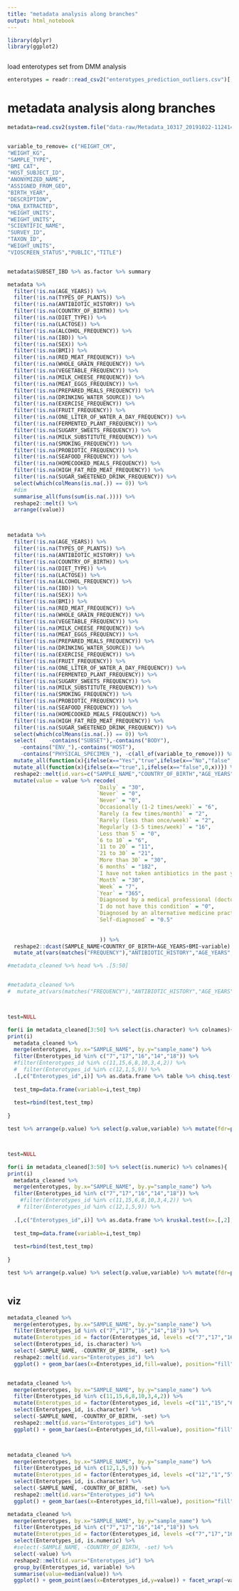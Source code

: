 ```yaml
---
title: "metadata analysis along branches"
output: html_notebook
---
```




```r
library(dplyr)
library(ggplot2)



```



load enterotypes set from DMM analysis
```r

enterotypes = readr::read_csv2("enterotypes_prediction_outliers.csv")[,-1]

```





# metadata analysis along branches


```r

metadata=read.csv2(system.file("data-raw/Metadata_10317_20191022-112414_curatedv4_VSv1.csv", package = "agp"), stringsAsFactors = FALSE, ) %>% mutate_all(na_if,"")


variable_to_remove= c("HEIGHT_CM", 
"WEIGHT_KG",
"SAMPLE_TYPE",
"BMI_CAT",
"HOST_SUBJECT_ID",
"ANONYMIZED_NAME",
"ASSIGNED_FROM_GEO",
"BIRTH_YEAR",
"DESCRIPTION",
"DNA_EXTRACTED",
"HEIGHT_UNITS",
"WEIGHT_UNITS",
"SCIENTIFIC_NAME",
"SURVEY_ID",
"TAXON_ID",
"WEIGHT_UNITS",
"VIOSCREEN_STATUS","PUBLIC","TITLE")


metadata$SUBSET_IBD %>% as.factor %>% summary

metadata %>% 
  filter(!is.na(AGE_YEARS)) %>%
  filter(!is.na(TYPES_OF_PLANTS)) %>%
  filter(!is.na(ANTIBIOTIC_HISTORY)) %>%
  filter(!is.na(COUNTRY_OF_BIRTH)) %>%
  filter(!is.na(DIET_TYPE)) %>%
  filter(!is.na(LACTOSE)) %>%
  filter(!is.na(ALCOHOL_FREQUENCY)) %>%
  filter(!is.na(IBD)) %>%
  filter(!is.na(SEX)) %>%
  filter(!is.na(BMI)) %>%
  filter(!is.na(RED_MEAT_FREQUENCY)) %>%
  filter(!is.na(WHOLE_GRAIN_FREQUENCY)) %>%
  filter(!is.na(VEGETABLE_FREQUENCY)) %>%
  filter(!is.na(MILK_CHEESE_FREQUENCY)) %>%
  filter(!is.na(MEAT_EGGS_FREQUENCY)) %>%
  filter(!is.na(PREPARED_MEALS_FREQUENCY)) %>%
  filter(!is.na(DRINKING_WATER_SOURCE)) %>%
  filter(!is.na(EXERCISE_FREQUENCY)) %>%
  filter(!is.na(FRUIT_FREQUENCY)) %>%
  filter(!is.na(ONE_LITER_OF_WATER_A_DAY_FREQUENCY)) %>%
  filter(!is.na(FERMENTED_PLANT_FREQUENCY)) %>%
  filter(!is.na(SUGARY_SWEETS_FREQUENCY)) %>%
  filter(!is.na(MILK_SUBSTITUTE_FREQUENCY)) %>%
  filter(!is.na(SMOKING_FREQUENCY)) %>%
  filter(!is.na(PROBIOTIC_FREQUENCY)) %>%
  filter(!is.na(SEAFOOD_FREQUENCY)) %>%
  filter(!is.na(HOMECOOKED_MEALS_FREQUENCY)) %>%
  filter(!is.na(HIGH_FAT_RED_MEAT_FREQUENCY)) %>%
  filter(!is.na(SUGAR_SWEETENED_DRINK_FREQUENCY)) %>%
  select(which(colMeans(is.na(.)) == 0)) %>%
  #dim
  summarise_all(funs(sum(is.na(.)))) %>%
  reshape2::melt() %>%
  arrange((value))



metadata %>% 
  filter(!is.na(AGE_YEARS)) %>%
  filter(!is.na(TYPES_OF_PLANTS)) %>%
  filter(!is.na(ANTIBIOTIC_HISTORY)) %>%
  filter(!is.na(COUNTRY_OF_BIRTH)) %>%
  filter(!is.na(DIET_TYPE)) %>%
  filter(!is.na(LACTOSE)) %>%
  filter(!is.na(ALCOHOL_FREQUENCY)) %>%
  filter(!is.na(IBD)) %>%
  filter(!is.na(SEX)) %>%
  filter(!is.na(BMI)) %>%
  filter(!is.na(RED_MEAT_FREQUENCY)) %>%
  filter(!is.na(WHOLE_GRAIN_FREQUENCY)) %>%
  filter(!is.na(VEGETABLE_FREQUENCY)) %>%
  filter(!is.na(MILK_CHEESE_FREQUENCY)) %>%
  filter(!is.na(MEAT_EGGS_FREQUENCY)) %>%
  filter(!is.na(PREPARED_MEALS_FREQUENCY)) %>%
  filter(!is.na(DRINKING_WATER_SOURCE)) %>%
  filter(!is.na(EXERCISE_FREQUENCY)) %>%
  filter(!is.na(FRUIT_FREQUENCY)) %>%
  filter(!is.na(ONE_LITER_OF_WATER_A_DAY_FREQUENCY)) %>%
  filter(!is.na(FERMENTED_PLANT_FREQUENCY)) %>%
  filter(!is.na(SUGARY_SWEETS_FREQUENCY)) %>%
  filter(!is.na(MILK_SUBSTITUTE_FREQUENCY)) %>%
  filter(!is.na(SMOKING_FREQUENCY)) %>%
  filter(!is.na(PROBIOTIC_FREQUENCY)) %>%
  filter(!is.na(SEAFOOD_FREQUENCY)) %>%
  filter(!is.na(HOMECOOKED_MEALS_FREQUENCY)) %>%
  filter(!is.na(HIGH_FAT_RED_MEAT_FREQUENCY)) %>%
  filter(!is.na(SUGAR_SWEETENED_DRINK_FREQUENCY)) %>%
  select(which(colMeans(is.na(.)) == 0)) %>% 
  select(    -contains("SUBSET"),-contains("BODY"),
    -contains("ENV_"),-contains("HOST"),
    -contains("PHYSICAL_SPECIMEN_"), -c(all_of(variable_to_remove))) %>% 
  mutate_all(function(x){ifelse(x=="Yes","true",ifelse(x=="No","false",x))}) %>%
  mutate_all(function(x){ifelse(x=="true",1,ifelse(x=="false",0,x))}) %>%
  reshape2::melt(id.vars=c("SAMPLE_NAME","COUNTRY_OF_BIRTH","AGE_YEARS","BMI")) %>%
  mutate(value = value %>% recode(
                            `Daily` = "30",
                            `Never` = "0",
                            `Never` = "0",
                            `Occasionally (1-2 times/week)` = "6",
                            `Rarely (a few times/month)` = "2",
                            `Rarely (less than once/week)` = "2",
                            `Regularly (3-5 times/week)` = "16",
                            `Less than 5` = "0",
                            `6 to 10` = "6",
                            `11 to 20` = "11",
                            `21 to 30` = "21",
                            `More than 30` = "30",
                            `6 months` = "182",
                            `I have not taken antibiotics in the past year.` = "548",
                            `Month` = "30",
                            `Week` = "7",
                            `Year` = "365",
                            `Diagnosed by a medical professional (doctor, physician assistant)` = "1",
                            `I do not have this condition` = "0",
                            `Diagnosed by an alternative medicine practitioner` = "0.5",
                            `Self-diagnosed` = "0.5"
                             
                             
                             )) %>%
  reshape2::dcast(SAMPLE_NAME+COUNTRY_OF_BIRTH+AGE_YEARS+BMI~variable) %>%
  mutate_at(vars(matches("FREQUENCY"),"ANTIBIOTIC_HISTORY","AGE_YEARS","BMI","TYPES_OF_PLANTS"), as.numeric) -> metadata_cleaned

```


```r

#metadata_cleaned %>% head %>% .[5:50]


#metadata_cleaned %>%
#  mutate_at(vars(matches("FREQUENCY"),"ANTIBIOTIC_HISTORY","AGE_YEARS","BMI","TYPES_OF_PLANTS"), as.numeric)



test=NULL

for(i in metadata_cleaned[3:50] %>% select(is.character) %>% colnames){
print(i)
  metadata_cleaned %>%
  merge(enterotypes, by.x="SAMPLE_NAME", by.y="sample_name") %>%
  filter(Enterotypes_id %in% c("7","17","16","14","18")) %>%
  #filter(Enterotypes_id %in% c(11,15,6,8,10,3,4,2)) %>%
  #  filter(Enterotypes_id %in% c(12,1,5,9)) %>%
  .[,c("Enterotypes_id",i)] %>% as.data.frame %>% table %>% chisq.test() %>% broom::tidy() -> test_tmp
  
  test_tmp=data.frame(variable=i,test_tmp)
  
  test=rbind(test,test_tmp)
  
}

test %>% arrange(p.value) %>% select(p.value,variable) %>% mutate(fdr=p.adjust(p.value,method="fdr"))



test=NULL

for(i in metadata_cleaned[3:50] %>% select(is.numeric) %>% colnames){
print(i)
  metadata_cleaned %>%
  merge(enterotypes, by.x="SAMPLE_NAME", by.y="sample_name") %>%
  filter(Enterotypes_id %in% c("7","17","16","14","18")) %>%
    #filter(Enterotypes_id %in% c(11,15,6,8,10,3,4,2)) %>%
   # filter(Enterotypes_id %in% c(12,1,5,9)) %>%
  
  .[,c("Enterotypes_id",i)] %>% as.data.frame %>% kruskal.test(x=.[,2],g=as.character(.[,1])) %>% broom::tidy() -> test_tmp
  
  test_tmp=data.frame(variable=i,test_tmp)
  
  test=rbind(test,test_tmp)
  
}

test %>% arrange(p.value) %>% select(p.value,variable) %>% mutate(fdr=p.adjust(p.value,method="fdr"))



```


## viz
```r

metadata_cleaned %>%
  merge(enterotypes, by.x="SAMPLE_NAME", by.y="sample_name") %>%
  filter(Enterotypes_id %in% c("7","17","16","14","18")) %>%
  mutate(Enterotypes_id = factor(Enterotypes_id, levels =c("7","17","16","14","18"))) %>%
  select(Enterotypes_id, is.character) %>%
  select(-SAMPLE_NAME, -COUNTRY_OF_BIRTH, -set) %>%
  reshape2::melt(id.vars="Enterotypes_id") %>%
  ggplot() + geom_bar(aes(x=Enterotypes_id,fill=value), position="fill") + facet_wrap(~variable)


metadata_cleaned %>%
  merge(enterotypes, by.x="SAMPLE_NAME", by.y="sample_name") %>%
  filter(Enterotypes_id %in% c(11,15,6,8,10,3,4,2)) %>%
  mutate(Enterotypes_id = factor(Enterotypes_id, levels =c("11","15","6","8","10","3","4","2"))) %>%
  select(Enterotypes_id, is.character) %>%
  select(-SAMPLE_NAME, -COUNTRY_OF_BIRTH, -set) %>%
  reshape2::melt(id.vars="Enterotypes_id") %>%
  ggplot() + geom_bar(aes(x=Enterotypes_id,fill=value), position="fill") + facet_wrap(~variable)           



metadata_cleaned %>%
  merge(enterotypes, by.x="SAMPLE_NAME", by.y="sample_name") %>%
  filter(Enterotypes_id %in% c(12,1,5,9)) %>%
  mutate(Enterotypes_id = factor(Enterotypes_id, levels =c("12","1","5","9"))) %>%
  select(Enterotypes_id, is.character) %>%
  select(-SAMPLE_NAME, -COUNTRY_OF_BIRTH, -set) %>%
  reshape2::melt(id.vars="Enterotypes_id") %>%
  ggplot() + geom_bar(aes(x=Enterotypes_id,fill=value), position="fill") + facet_wrap(~variable)    

```




```r


metadata_cleaned %>%
  merge(enterotypes, by.x="SAMPLE_NAME", by.y="sample_name") %>%
  filter(Enterotypes_id %in% c("7","17","16","14","18")) %>%
  mutate(Enterotypes_id = factor(Enterotypes_id, levels =c("7","17","16","14","18"))) %>%
  select(Enterotypes_id, is.numeric) %>%
  #select(-SAMPLE_NAME, -COUNTRY_OF_BIRTH, -set) %>%
  select(-value) %>%
  reshape2::melt(id.vars="Enterotypes_id") %>%
  group_by(Enterotypes_id, variable) %>%
  summarise(value=median(value)) %>%
  ggplot() + geom_point(aes(x=Enterotypes_id,y=value)) + facet_wrap(~variable, scale="free")





```





